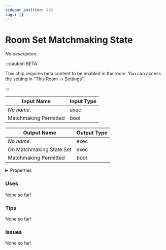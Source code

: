 ```yaml
---
sidebar_position: 492
tags: []
---
```


# Room Set Matchmaking State

*No description.*

:::caution BETA

This chip requires beta content to be enabled in the room. You can access the setting in "This Room -> Settings".

:::


<EsbSvg />

| Input Name | Input Type |
|-----------|-----------|
| *No name.* | exec |
| Matchmaking Permitted | bool |

| Output Name | Output Type |
|-----------|-----------|
| *No name.* | exec |
| On Matchmaking State Set | exec |
| Matchmaking Permitted | bool |


<details>
  <summary>Properties</summary>
  <div>
    <div>
    <table>
      <thead>
        <tr>
          <th>Is beta required?</th>
          <th>✅</th>
        </tr>
        <tr>
          <th>Is this chip a trolling risk?</th>
          <th>❌</th>
        </tr>
        <tr>
          <th>Chip UUID</th>
          <th>be4decd2-56a0-46af-8e96-091261946fd9</th>
        </tr>
      </thead>
    </table>
    </div>
  </div>
</details>

### Uses

None so far!

### Tips

None so far!

### Issues

None so far!